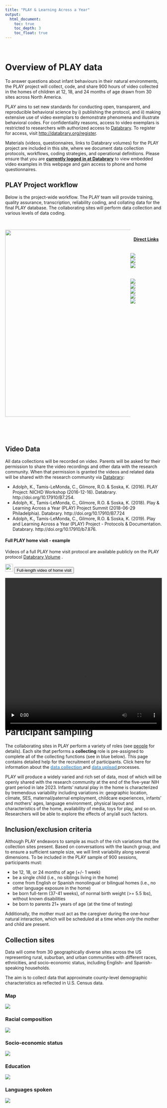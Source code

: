 ```yaml
---
title: "PLAY & Learning Across a Year"
output:
  html_document:
    toc: true
    toc_depth: 3
    toc_float: true
---
```


<style>
.row:after { content: ""; display: table; clear: both; }
.column-2thirds{
  float: left;
  width:80%;
  text-align: left;
}
.column-1third{
  float: right;
  width: 20%;
  text-align: left;
}
</style>

<br>

# Overview of PLAY data

To answer questions about infant behaviours in their natural environments, the PLAY project will collect, code, and share 900 hours of video collected in the homes of children at 12, 18, and 24 months of age drawn from 30 sites across North America.  

PLAY aims to set new standards for conducting open, transparent, and reproducible behavioral science by i) publishing the protocol, and ii) making extensive use of video exemplars to demonstrate phenomena and illustrate behavioral codes. For confidentiality reasons, access to video exemplars is restricted to researchers with authorized access to [Databrary](http://databrary.org). To register for access, visit <http://databrary.org/register>.

Materials (videos, questionnaires, links to Databrary volumes) for the PLAY project are included in this site, where we document data collection protocols, workflows, coding strategies, and operational definitions. Please ensure that you are  [**currently logged in at Databrary**](https://nyu.databrary.org/user/login) to view embedded video examples in this webpage and gain access to phone and home questionnaires.  

## PLAY Project workflow

Below is the project-wide workflow. The PLAY team will provide training, quality assurance, transcription, reliability coding, and collating data for the final PLAY database. The collaborating sites will perform data collection and various levels of data coding.
<br>
<br>

<div class="row">
<div class="column-2thirds">
<img src="img/overview-project.png" width="600" />
</div>
<div class="column-1third">
<br>
<h4> &nbsp;&nbsp; <u>Direct Links</u> </h3>
<br>
<a href="recruitment.html#participant_recruitment"> <img src="img/link-recruitment.png"> </a>  
<a href="collection.html#home_visit"> <img src="img/link-collection.png"> </a>  
<a href="collection.html#clean_up_and_upload"> <img src="img/link-upload.png"> </a>  
<br><br>
<a href="coding.html#gesture_pass"> <img src="img/link-gesture.png"> </a>  
<a href="coding.html#locomotion_passes"> <img src="img/link-locomotion.png"> </a>  
<a href="coding.html#emotion_passes"> <img src="img/link-emotion.png"> </a>  
<a href="coding.html#object_interaction_passes"> <img src="img/link-object.png"> </a>  
<a href="coding.html#communication_passes"> <img src="img/link-communication.png"> </a>  
</div>
</div>
<br>
<br>

## Video Data

All data collections will be recorded on video.
Parents will be asked for their permission to share the video recordings and other data with the research community.
When that permission is granted the videos and related data will be shared with the research community via [Databrary](http://databrary.org):

- Adolph, K., Tamis-LeMonda, C., Gilmore, R.O. & Soska, K. (2016). PLAY Project: NICHD Workshop (2016-12-16). Databrary. http://doi.org/10.17910/B7.254.
- Adolph, K., Tamis-LeMonda, C., Gilmore, R.O. & Soska, K. (2018). Play & Learning Across a Year (PLAY) Project Summit (2018-06-29 Philadelphia). Databrary. http://doi.org/10.17910/B7.724
- Adolph, K., Tamis-LeMonda, C., Gilmore, R.O. & Soska, K. (2019). Play and Learning Across a Year (PLAY) Project - Protocols & Documentation. Databrary. http://doi.org/10.17910/b7.876. 

#### Full PLAY home visit - example

Videos of a full PLAY home visit protocol are available publicly on the PLAY protocol [Databrary Volume](https://nyu.databrary.org/volume/876) . 

<div class="videobuttons">
  <img src="img/icon-video.png" width="25">
  <button size="xs" type="button" data-toggle="collapse" data-target="#fullvideohomevisit">
Full-length video of home visit
  </button>
</div>
<div id="fullvideohomevisit" class="collapse" aria-expanded="false" style="height: 0px;">
  <video width="100%" controls="" preload="none">
    <source src="https://nyu.databrary.org/slot/55651/0,7820438/asset/337402/download?inline=true" type="video/mp4"> Your browser does not support html5 video.
  </video>
</div>

<div class="videobuttons">
  <img src="img/icon-video.png" width="25">
  <button size="xs" type="button" data-toggle="collapse" data-target="#onehournaturalplay">
One-hour natural play
  </button>
</div>
<div id="onehournaturalplay" class="collapse" aria-expanded="false" style="height: 0px;">
  <video width="100%" controls="" preload="none">
    <source src="https://nyu.databrary.org/slot/55651/7821438,11460201/asset/337405/download?inline=true" type="video/mp4"> Your browser does not support html5 video.
  </video>
</div>

<div class="videobuttons">
  <img src="img/icon-video.png" width="25">
  <button size="xs" type="button" data-toggle="collapse" data-target="#housewalkthrough">
House walkthrough
  </button>
</div>
<div id="housewalkthrough" class="collapse" aria-expanded="false" style="height: 0px;">
  <video width="100%" controls="" preload="none">
    <source src="https://nyu.databrary.org/slot/55651/11461201,12477351/asset/337415/download?inline=true" type="video/mp4"> Your browser does not support html5 video.
  </video>
</div>

<div class="videobuttons">
  <img src="img/icon-video.png" width="25">
  <button size="xs" type="button" data-toggle="collapse" data-target="#structuredplay">
Five-minute structured play
  </button>
</div>
<div id="structuredplay" class="collapse" aria-expanded="false" style="height: 0px;">
  <video width="100%" controls="" preload="none">
    <source src="https://nyu.databrary.org/slot/55651/12478351,12812325/asset/337416/download?inline=true" type="video/mp4"> Your browser does not support html5 video.
  </video>
</div>

<div class="videobuttons">
  <img src="img/icon-video.png" width="25">
  <button size="xs" type="button" data-toggle="collapse" data-target="#questionnaires">
Parent-report questionnaires
  </button>
</div>
<div id="questionnaires" class="collapse" aria-expanded="false" style="height: 0px;">
  <video width="100%" controls="" preload="none">
    <source src="https://nyu.databrary.org/slot/55651/12813325,14619256/asset/337417/download?inline=true" type="video/mp4"> Your browser does not support html5 video.
  </video>
</div>

_NOTE: This participant was not the only child in the home, so would not meet inclusion criteria for PLAY._

## Parent-report (questionnaire) data

PLAY researchers will collect and share a substantial corpus of parent-report (questionnaire) data. The full set of self-report questions can be found [here](collection_homevisit_questionnaires.html).

<br>

# Participant sampling
The collaborating sites in PLAY perform a variety of roles (see [people](people.html) for details). Each site that performs a **collecting** role is pre-assigned to complete all of the collecting functions (see in blue below). This page contains detailed help for the recruitment of participants. Click here for information about the <a href="collection.html"><font color="#5B9BD5"><b> data collection </b></font></a> and <a href="collection.html#clean_up_and_upload"><font color="#5B9BD5"><b> data upload </b></font></a> processes.

PLAY will produce a widely varied and rich set of data, most of which will be openly shared with the research community at the end of the five-year NIH grant period in late 2023. Infants' natural play in the home is characterized by tremendous variability including variations in: geographic location, climate, SES, maternal/paternal employment, childcare experiences, infants’ and mothers’ ages, language environment, physical layout and characteristics of the home, availability of media, toys for play, and so on. Researchers will be able to explore the effects of any/all such factors.  

## Inclusion/exclusion criteria

Although PLAY endeavors to sample as much of the rich variations that the collection sites present. Based on conversations with the launch group, and to ensure a sufficient sample size, we will limit variability along several dimensions. To be included in the PLAY sample of 900 sessions, participants must: 

- be 12, 18, or 24 months of age (+/- 1 week)
- be a single child (i.e., no siblings living in the home)
- come from English or Spanish monolingual or bilingual homes (i.e., no other language exposure in the home)
- be born full-term (37-41 weeks), of normal birth weight (>= 5.5 lbs), without known disabilities
- be born to parents 21+ years of age (at the time of testing)

Additionally, the mother must act as the caregiver during the one-hour natural interaction, which will be scheduled at a time when _only_ the mother and child are present.

## Collection sites {.tabset}

Data will come from 30 geographically diverse sites across the US representing rural, suburban, and urban communities with different races, ethnicities, and socio-economic status, including English- and Spanish-speaking households.  

The aim is to collect data that approximate county-level demographic characteristics as reflected in U.S. Census data.


### Map

<img src="img/PLAY-sites.png"/>

### Racial composition

<img src="img/race-by-county-all-regions-plot-1.png"/>

### Socio-economic status

<img src="img/per-capita-income-plot-1.png"/>

### Education

<img src="img/ed-attain-bars-plot-1.png"/>

### Languages spoken

<img src="img/spanish-speaking-plot-1.png"/>

